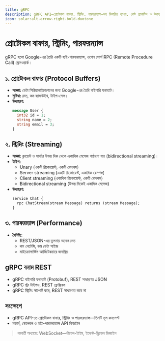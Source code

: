 ```yaml
---
title: gRPC
description: gRPC API—প্রোটোকল বাফার, স্ট্রিমিং, পারফরম্যান্স—সহ বিস্তারিত ব্যাখ্যা, বেস্ট প্র্যাকটিস ও উদাহরণ।
icon: solar:alt-arrow-right-bold-duotone
---
```


# প্রোটোকল বাফার, স্ট্রিমিং, পারফরম্যান্স

gRPC হলো Google-এর তৈরি একটি হাই-পারফরম্যান্স, ওপেন সোর্স RPC (Remote Procedure Call) ফ্রেমওয়ার্ক।

## ১. প্রোটোকল বাফার (Protocol Buffers)
- **সংজ্ঞা:** ডেটা সিরিয়ালাইজেশনের জন্য Google-এর তৈরি বাইনারি ফরম্যাট।
- **সুবিধা:** দ্রুত, কম ব্যান্ডউইথ, টাইপ-সেফ।
- **উদাহরণ:**
    ```proto
    message User {
      int32 id = 1;
      string name = 2;
      string email = 3;
    }
    ```

## ২. স্ট্রিমিং (Streaming)
- **সংজ্ঞা:** ক্লায়েন্ট ও সার্ভার উভয় দিক থেকে একাধিক মেসেজ পাঠানো যায় (bidirectional streaming)।
- **টাইপ:**
  - Unary (একটি রিকোয়েস্ট, একটি রেসপন্স)
  - Server streaming (একটি রিকোয়েস্ট, একাধিক রেসপন্স)
  - Client streaming (একাধিক রিকোয়েস্ট, একটি রেসপন্স)
  - Bidirectional streaming (উভয় দিকেই একাধিক মেসেজ)
- **উদাহরণ:**
    ```proto
    service Chat {
      rpc ChatStream(stream Message) returns (stream Message);
    }
    ```

## ৩. পারফরম্যান্স (Performance)
- **বৈশিষ্ট্য:**
  - REST/JSON-এর তুলনায় অনেক দ্রুত
  - কম লেটেন্সি, কম ডেটা সাইজ
  - মাইক্রোসার্ভিস আর্কিটেকচারে জনপ্রিয়

## gRPC বনাম REST
- gRPC বাইনারি ফরম্যাট (Protobuf), REST সাধারণত JSON
- gRPC স্ট্রং টাইপড, REST ফ্লেক্সিবল
- gRPC স্ট্রিমিং সাপোর্ট করে, REST সাধারণত করে না

## সংক্ষেপে
- gRPC API-তে প্রোটোকল বাফার, স্ট্রিমিং ও পারফরম্যান্স—তিনটি মূল কনসেপ্ট
- মডার্ন, স্কেলেবল ও হাই-পারফরম্যান্স API ডিজাইন

> পরবর্তী অধ্যায়ে: WebSocket—রিয়েল-টাইম, ইভেন্ট-ড্রিভেন ডিজাইন
